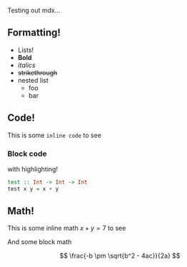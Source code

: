 Testing out mdx...

## Formatting!
* Lists!
* **Bold**
* _italics_
* ~~strikethrough~~
* nested list
  - foo
  - bar

## Code!

This is some `inline code` to see

### Block code

with highlighting!

```haskell
test :: Int -> Int -> Int
test x y = x + y
```

## Math!

This is some inline math $x + y = 7$ to see

And some block math

$$
\frac{-b \pm \sqrt{b^2 - 4ac}}{2a}
$$
